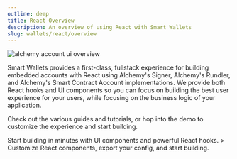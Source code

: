 ```yaml
---
outline: deep
title: React Overview
description: An overview of using React with Smart Wallets
slug: wallets/react/overview
---
```


<img
  src="/images/wallets/account-kit-doc-overview.png"
  alt="alchemy account ui overview"
/>

Smart Wallets provides a first-class, fullstack experience for building embedded accounts with React using Alchemy's Signer, Alchemy's Rundler, and Alchemy's Smart Contract Account implementations.
We provide both React hooks and UI components so you can focus on building the best user experience for your users, while focusing on the business logic of your application.

Check out the various guides and tutorials, or hop into the demo to customize the experience and start building.

<CardGroup cols={2}>
  <Card title="Quickstart" href="/wallets/react/quickstart" icon="forward">
    Start building in minutes with UI components and powerful React hooks.
  </Card>
  <Card
    title="Try the Demo"
    href="https://demo.alchemy.com/"
    icon="bullseye-pointer"
  >
    > Customize React components, export your config, and start building.
  </Card>
</CardGroup>
